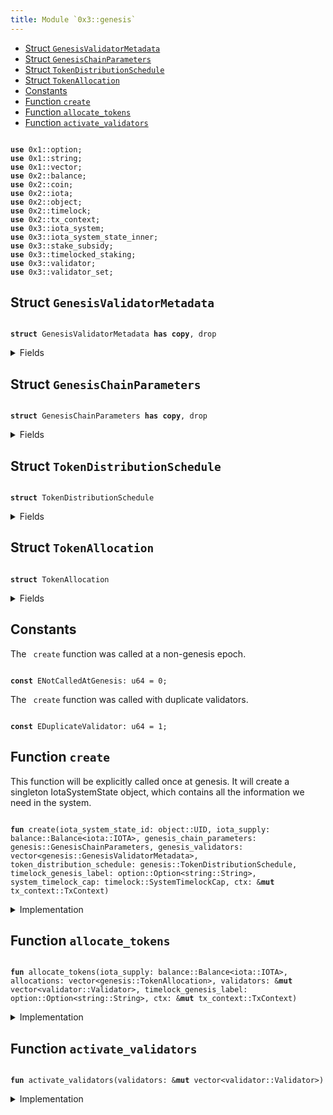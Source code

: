 ```yaml
---
title: Module `0x3::genesis`
---
```




-  [Struct `GenesisValidatorMetadata`](#0x3_genesis_GenesisValidatorMetadata)
-  [Struct `GenesisChainParameters`](#0x3_genesis_GenesisChainParameters)
-  [Struct `TokenDistributionSchedule`](#0x3_genesis_TokenDistributionSchedule)
-  [Struct `TokenAllocation`](#0x3_genesis_TokenAllocation)
-  [Constants](#@Constants_0)
-  [Function `create`](#0x3_genesis_create)
-  [Function `allocate_tokens`](#0x3_genesis_allocate_tokens)
-  [Function `activate_validators`](#0x3_genesis_activate_validators)


<pre><code>
<b>use</b> <Link href="../move-stdlib/option#0x1_option">0x1::option</Link>;
<b>use</b> <Link href="../move-stdlib/string#0x1_string">0x1::string</Link>;
<b>use</b> <Link href="../move-stdlib/vector#0x1_vector">0x1::vector</Link>;
<b>use</b> <Link href="../iota-framework/balance#0x2_balance">0x2::balance</Link>;
<b>use</b> <Link href="../iota-framework/coin#0x2_coin">0x2::coin</Link>;
<b>use</b> <Link href="../iota-framework/iota#0x2_iota">0x2::iota</Link>;
<b>use</b> <Link href="../iota-framework/object#0x2_object">0x2::object</Link>;
<b>use</b> <Link href="../iota-framework/timelock#0x2_timelock">0x2::timelock</Link>;
<b>use</b> <Link href="../iota-framework/tx_context#0x2_tx_context">0x2::tx_context</Link>;
<b>use</b> <Link href="iota_system#0x3_iota_system">0x3::iota_system</Link>;
<b>use</b> <Link href="iota_system_state_inner#0x3_iota_system_state_inner">0x3::iota_system_state_inner</Link>;
<b>use</b> <Link href="stake_subsidy#0x3_stake_subsidy">0x3::stake_subsidy</Link>;
<b>use</b> <Link href="timelocked_staking#0x3_timelocked_staking">0x3::timelocked_staking</Link>;
<b>use</b> <Link href="validator#0x3_validator">0x3::validator</Link>;
<b>use</b> <Link href="validator_set#0x3_validator_set">0x3::validator_set</Link>;
</code></pre>



<Link id="0x3_genesis_GenesisValidatorMetadata"></Link>

## Struct `GenesisValidatorMetadata`



<pre><code>
<b>struct</b> <Link href="genesis#0x3_genesis_GenesisValidatorMetadata">GenesisValidatorMetadata</Link> <b>has</b> <b>copy</b>, drop
</code></pre>



<details>
<summary>Fields</summary>


<dl>
<dt>
<code>
name: <Link href="../move-stdlib/vector#0x1_vector">vector</Link>&lt;u8&gt;</code>
</dt>
<dd>

</dd>
<dt>
<code>
description: <Link href="../move-stdlib/vector#0x1_vector">vector</Link>&lt;u8&gt;</code>
</dt>
<dd>

</dd>
<dt>
<code>
image_url: <Link href="../move-stdlib/vector#0x1_vector">vector</Link>&lt;u8&gt;</code>
</dt>
<dd>

</dd>
<dt>
<code>
project_url: <Link href="../move-stdlib/vector#0x1_vector">vector</Link>&lt;u8&gt;</code>
</dt>
<dd>

</dd>
<dt>
<code>
iota_address: <b>address</b></code>
</dt>
<dd>

</dd>
<dt>
<code>
gas_price: u64</code>
</dt>
<dd>

</dd>
<dt>
<code>
commission_rate: u64</code>
</dt>
<dd>

</dd>
<dt>
<code>
protocol_public_key: <Link href="../move-stdlib/vector#0x1_vector">vector</Link>&lt;u8&gt;</code>
</dt>
<dd>

</dd>
<dt>
<code>
proof_of_possession: <Link href="../move-stdlib/vector#0x1_vector">vector</Link>&lt;u8&gt;</code>
</dt>
<dd>

</dd>
<dt>
<code>
network_public_key: <Link href="../move-stdlib/vector#0x1_vector">vector</Link>&lt;u8&gt;</code>
</dt>
<dd>

</dd>
<dt>
<code>
worker_public_key: <Link href="../move-stdlib/vector#0x1_vector">vector</Link>&lt;u8&gt;</code>
</dt>
<dd>

</dd>
<dt>
<code>
network_address: <Link href="../move-stdlib/vector#0x1_vector">vector</Link>&lt;u8&gt;</code>
</dt>
<dd>

</dd>
<dt>
<code>
p2p_address: <Link href="../move-stdlib/vector#0x1_vector">vector</Link>&lt;u8&gt;</code>
</dt>
<dd>

</dd>
<dt>
<code>
primary_address: <Link href="../move-stdlib/vector#0x1_vector">vector</Link>&lt;u8&gt;</code>
</dt>
<dd>

</dd>
<dt>
<code>
worker_address: <Link href="../move-stdlib/vector#0x1_vector">vector</Link>&lt;u8&gt;</code>
</dt>
<dd>

</dd>
</dl>


</details>

<Link id="0x3_genesis_GenesisChainParameters"></Link>

## Struct `GenesisChainParameters`



<pre><code>
<b>struct</b> <Link href="genesis#0x3_genesis_GenesisChainParameters">GenesisChainParameters</Link> <b>has</b> <b>copy</b>, drop
</code></pre>



<details>
<summary>Fields</summary>


<dl>
<dt>
<code>
protocol_version: u64</code>
</dt>
<dd>

</dd>
<dt>
<code>
chain_start_timestamp_ms: u64</code>
</dt>
<dd>

</dd>
<dt>
<code>
epoch_duration_ms: u64</code>
</dt>
<dd>

</dd>
<dt>
<code>
stake_subsidy_start_epoch: u64</code>
</dt>
<dd>

</dd>
<dt>
<code>
stake_subsidy_initial_distribution_amount: u64</code>
</dt>
<dd>

</dd>
<dt>
<code>
stake_subsidy_period_length: u64</code>
</dt>
<dd>

</dd>
<dt>
<code>
stake_subsidy_decrease_rate: u16</code>
</dt>
<dd>

</dd>
<dt>
<code>
max_validator_count: u64</code>
</dt>
<dd>

</dd>
<dt>
<code>
min_validator_joining_stake: u64</code>
</dt>
<dd>

</dd>
<dt>
<code>
validator_low_stake_threshold: u64</code>
</dt>
<dd>

</dd>
<dt>
<code>
validator_very_low_stake_threshold: u64</code>
</dt>
<dd>

</dd>
<dt>
<code>
validator_low_stake_grace_period: u64</code>
</dt>
<dd>

</dd>
</dl>


</details>

<Link id="0x3_genesis_TokenDistributionSchedule"></Link>

## Struct `TokenDistributionSchedule`



<pre><code>
<b>struct</b> <Link href="genesis#0x3_genesis_TokenDistributionSchedule">TokenDistributionSchedule</Link>
</code></pre>



<details>
<summary>Fields</summary>


<dl>
<dt>
<code>
stake_subsidy_fund_nanos: u64</code>
</dt>
<dd>

</dd>
<dt>
<code>
allocations: <Link href="../move-stdlib/vector#0x1_vector">vector</Link>&lt;<Link href="genesis#0x3_genesis_TokenAllocation">genesis::TokenAllocation</Link>&gt;</code>
</dt>
<dd>

</dd>
</dl>


</details>

<Link id="0x3_genesis_TokenAllocation"></Link>

## Struct `TokenAllocation`



<pre><code>
<b>struct</b> <Link href="genesis#0x3_genesis_TokenAllocation">TokenAllocation</Link>
</code></pre>



<details>
<summary>Fields</summary>


<dl>
<dt>
<code>
recipient_address: <b>address</b></code>
</dt>
<dd>

</dd>
<dt>
<code>
amount_nanos: u64</code>
</dt>
<dd>

</dd>
<dt>
<code>
staked_with_validator: <Link href="../move-stdlib/option#0x1_option_Option">option::Option</Link>&lt;<b>address</b>&gt;</code>
</dt>
<dd>
 Indicates if this allocation should be staked at genesis and with which validator
</dd>
<dt>
<code>
staked_with_timelock_expiration: <Link href="../move-stdlib/option#0x1_option_Option">option::Option</Link>&lt;u64&gt;</code>
</dt>
<dd>
 Indicates if this allocation should be staked with timelock at genesis
 and contains its timelock_expiration
</dd>
</dl>


</details>

<Link id="@Constants_0"></Link>

## Constants


<Link id="0x3_genesis_ENotCalledAtGenesis"></Link>

The <code>
create</code> function was called at a non-genesis epoch.


<pre><code>
<b>const</b> <Link href="genesis#0x3_genesis_ENotCalledAtGenesis">ENotCalledAtGenesis</Link>: u64 = 0;
</code></pre>



<Link id="0x3_genesis_EDuplicateValidator"></Link>

The <code>
create</code> function was called with duplicate validators.


<pre><code>
<b>const</b> <Link href="genesis#0x3_genesis_EDuplicateValidator">EDuplicateValidator</Link>: u64 = 1;
</code></pre>



<Link id="0x3_genesis_create"></Link>

## Function `create`

This function will be explicitly called once at genesis.
It will create a singleton IotaSystemState object, which contains
all the information we need in the system.


<pre><code>
<b>fun</b> <Link href="genesis#0x3_genesis_create">create</Link>(iota_system_state_id: <Link href="../iota-framework/object#0x2_object_UID">object::UID</Link>, iota_supply: <Link href="../iota-framework/balance#0x2_balance_Balance">balance::Balance</Link>&lt;<Link href="../iota-framework/iota#0x2_iota_IOTA">iota::IOTA</Link>&gt;, genesis_chain_parameters: <Link href="genesis#0x3_genesis_GenesisChainParameters">genesis::GenesisChainParameters</Link>, genesis_validators: <Link href="../move-stdlib/vector#0x1_vector">vector</Link>&lt;<Link href="genesis#0x3_genesis_GenesisValidatorMetadata">genesis::GenesisValidatorMetadata</Link>&gt;, token_distribution_schedule: <Link href="genesis#0x3_genesis_TokenDistributionSchedule">genesis::TokenDistributionSchedule</Link>, timelock_genesis_label: <Link href="../move-stdlib/option#0x1_option_Option">option::Option</Link>&lt;<Link href="../move-stdlib/string#0x1_string_String">string::String</Link>&gt;, system_timelock_cap: <Link href="../iota-framework/timelock#0x2_timelock_SystemTimelockCap">timelock::SystemTimelockCap</Link>, ctx: &<b>mut</b> <Link href="../iota-framework/tx_context#0x2_tx_context_TxContext">tx_context::TxContext</Link>)
</code></pre>



<details>
<summary>Implementation</summary>


<pre><code>
<b>fun</b> <Link href="genesis#0x3_genesis_create">create</Link>(
    iota_system_state_id: UID,
    <b>mut</b> iota_supply: Balance&lt;IOTA&gt;,
    genesis_chain_parameters: <Link href="genesis#0x3_genesis_GenesisChainParameters">GenesisChainParameters</Link>,
    genesis_validators: <Link href="../move-stdlib/vector#0x1_vector">vector</Link>&lt;<Link href="genesis#0x3_genesis_GenesisValidatorMetadata">GenesisValidatorMetadata</Link>&gt;,
    token_distribution_schedule: <Link href="genesis#0x3_genesis_TokenDistributionSchedule">TokenDistributionSchedule</Link>,
    timelock_genesis_label: Option&lt;String&gt;,
    system_timelock_cap: SystemTimelockCap,
    ctx: &<b>mut</b> TxContext,
) \{
    // Ensure this is only called at <Link href="genesis#0x3_genesis">genesis</Link>
    <b>assert</b>!(ctx.epoch() == 0, <Link href="genesis#0x3_genesis_ENotCalledAtGenesis">ENotCalledAtGenesis</Link>);

    <b>let</b> <Link href="genesis#0x3_genesis_TokenDistributionSchedule">TokenDistributionSchedule</Link> \{
        stake_subsidy_fund_nanos,
        allocations,
    } = token_distribution_schedule;

    <b>let</b> subsidy_fund = iota_supply.split(stake_subsidy_fund_nanos);
    <b>let</b> <Link href="storage_fund#0x3_storage_fund">storage_fund</Link> = <Link href="../iota-framework/balance#0x2_balance_zero">balance::zero</Link>();

    // Create all the `Validator` structs
    <b>let</b> <b>mut</b> validators = <Link href="../move-stdlib/vector#0x1_vector">vector</Link>[];
    <b>let</b> count = genesis_validators.length();
    <b>let</b> <b>mut</b> i = 0;
    <b>while</b> (i &lt; count) \{
        <b>let</b> <Link href="genesis#0x3_genesis_GenesisValidatorMetadata">GenesisValidatorMetadata</Link> \{
            name,
            description,
            image_url,
            project_url,
            iota_address,
            gas_price,
            commission_rate,
            protocol_public_key,
            proof_of_possession,
            network_public_key,
            worker_public_key,
            network_address,
            p2p_address,
            primary_address,
            worker_address,
        } = genesis_validators[i];

        <b>let</b> <Link href="validator#0x3_validator">validator</Link> = <Link href="validator#0x3_validator_new">validator::new</Link>(
            iota_address,
            protocol_public_key,
            network_public_key,
            worker_public_key,
            proof_of_possession,
            name,
            description,
            image_url,
            project_url,
            network_address,
            p2p_address,
            primary_address,
            worker_address,
            gas_price,
            commission_rate,
            ctx
        );

        // Ensure that each <Link href="validator#0x3_validator">validator</Link> is unique
        <b>assert</b>!(
            !<Link href="validator_set#0x3_validator_set_is_duplicate_validator">validator_set::is_duplicate_validator</Link>(&validators, &<Link href="validator#0x3_validator">validator</Link>),
            <Link href="genesis#0x3_genesis_EDuplicateValidator">EDuplicateValidator</Link>,
        );

        validators.push_back(<Link href="validator#0x3_validator">validator</Link>);

        i = i + 1;
    };

    // Allocate tokens and staking operations
    <Link href="genesis#0x3_genesis_allocate_tokens">allocate_tokens</Link>(
        iota_supply,
        allocations,
        &<b>mut</b> validators,
        timelock_genesis_label,
        ctx
    );

    // Activate all validators
    <Link href="genesis#0x3_genesis_activate_validators">activate_validators</Link>(&<b>mut</b> validators);

    <b>let</b> system_parameters = <Link href="iota_system_state_inner#0x3_iota_system_state_inner_create_system_parameters">iota_system_state_inner::create_system_parameters</Link>(
        genesis_chain_parameters.epoch_duration_ms,
        genesis_chain_parameters.stake_subsidy_start_epoch,

        // Validator committee parameters
        genesis_chain_parameters.max_validator_count,
        genesis_chain_parameters.min_validator_joining_stake,
        genesis_chain_parameters.validator_low_stake_threshold,
        genesis_chain_parameters.validator_very_low_stake_threshold,
        genesis_chain_parameters.validator_low_stake_grace_period,

        ctx,
    );

    <b>let</b> <Link href="stake_subsidy#0x3_stake_subsidy">stake_subsidy</Link> = <Link href="stake_subsidy#0x3_stake_subsidy_create">stake_subsidy::create</Link>(
        subsidy_fund,
        genesis_chain_parameters.stake_subsidy_initial_distribution_amount,
        genesis_chain_parameters.stake_subsidy_period_length,
        genesis_chain_parameters.stake_subsidy_decrease_rate,
        ctx,
    );

    <Link href="iota_system#0x3_iota_system_create">iota_system::create</Link>(
        iota_system_state_id,
        validators,
        <Link href="storage_fund#0x3_storage_fund">storage_fund</Link>,
        genesis_chain_parameters.protocol_version,
        genesis_chain_parameters.chain_start_timestamp_ms,
        system_parameters,
        <Link href="stake_subsidy#0x3_stake_subsidy">stake_subsidy</Link>,
        system_timelock_cap,
        ctx,
    );
}
</code></pre>



</details>

<Link id="0x3_genesis_allocate_tokens"></Link>

## Function `allocate_tokens`



<pre><code>
<b>fun</b> <Link href="genesis#0x3_genesis_allocate_tokens">allocate_tokens</Link>(iota_supply: <Link href="../iota-framework/balance#0x2_balance_Balance">balance::Balance</Link>&lt;<Link href="../iota-framework/iota#0x2_iota_IOTA">iota::IOTA</Link>&gt;, allocations: <Link href="../move-stdlib/vector#0x1_vector">vector</Link>&lt;<Link href="genesis#0x3_genesis_TokenAllocation">genesis::TokenAllocation</Link>&gt;, validators: &<b>mut</b> <Link href="../move-stdlib/vector#0x1_vector">vector</Link>&lt;<Link href="validator#0x3_validator_Validator">validator::Validator</Link>&gt;, timelock_genesis_label: <Link href="../move-stdlib/option#0x1_option_Option">option::Option</Link>&lt;<Link href="../move-stdlib/string#0x1_string_String">string::String</Link>&gt;, ctx: &<b>mut</b> <Link href="../iota-framework/tx_context#0x2_tx_context_TxContext">tx_context::TxContext</Link>)
</code></pre>



<details>
<summary>Implementation</summary>


<pre><code>
<b>fun</b> <Link href="genesis#0x3_genesis_allocate_tokens">allocate_tokens</Link>(
    <b>mut</b> iota_supply: Balance&lt;IOTA&gt;,
    <b>mut</b> allocations: <Link href="../move-stdlib/vector#0x1_vector">vector</Link>&lt;<Link href="genesis#0x3_genesis_TokenAllocation">TokenAllocation</Link>&gt;,
    validators: &<b>mut</b> <Link href="../move-stdlib/vector#0x1_vector">vector</Link>&lt;Validator&gt;,
    timelock_genesis_label: Option&lt;String&gt;,
    ctx: &<b>mut</b> TxContext,
) \{

    <b>while</b> (!allocations.is_empty()) \{
        <b>let</b> <Link href="genesis#0x3_genesis_TokenAllocation">TokenAllocation</Link> \{
            recipient_address,
            amount_nanos,
            staked_with_validator,
            staked_with_timelock_expiration,
        } = allocations.pop_back();

        <b>let</b> allocation_balance = iota_supply.split(amount_nanos);

        <b>if</b> (staked_with_validator.is_some()) \{
            <b>let</b> validator_address = staked_with_validator.destroy_some();
            <b>let</b> <Link href="validator#0x3_validator">validator</Link> = <Link href="validator_set#0x3_validator_set_get_validator_mut">validator_set::get_validator_mut</Link>(
                validators, validator_address
            );
            <b>if</b> (staked_with_timelock_expiration.is_some()) \{
                <b>let</b> timelock_expiration = staked_with_timelock_expiration.destroy_some();
                <Link href="timelocked_staking#0x3_timelocked_staking_request_add_stake_at_genesis">timelocked_staking::request_add_stake_at_genesis</Link>(
                    <Link href="validator#0x3_validator">validator</Link>,
                    allocation_balance,
                    recipient_address,
                    timelock_expiration,
                    timelock_genesis_label,
                    ctx
                );
            } <b>else</b> \{
                <Link href="validator#0x3_validator">validator</Link>.request_add_stake_at_genesis(
                    allocation_balance,
                    recipient_address,
                    ctx
                );
            }
        } <b>else</b> \{
            <Link href="../iota-framework/iota#0x2_iota_transfer">iota::transfer</Link>(
                allocation_balance.into_coin(ctx),
                recipient_address,
            );
        };
    };
    allocations.destroy_empty();

    // Provided allocations must fully allocate the iota_supply and there
    // should be none left at this point.
    iota_supply.destroy_zero();
}
</code></pre>



</details>

<Link id="0x3_genesis_activate_validators"></Link>

## Function `activate_validators`



<pre><code>
<b>fun</b> <Link href="genesis#0x3_genesis_activate_validators">activate_validators</Link>(validators: &<b>mut</b> <Link href="../move-stdlib/vector#0x1_vector">vector</Link>&lt;<Link href="validator#0x3_validator_Validator">validator::Validator</Link>&gt;)
</code></pre>



<details>
<summary>Implementation</summary>


<pre><code>
<b>fun</b> <Link href="genesis#0x3_genesis_activate_validators">activate_validators</Link>(validators: &<b>mut</b> <Link href="../move-stdlib/vector#0x1_vector">vector</Link>&lt;Validator&gt;) \{
    // Activate all <Link href="genesis#0x3_genesis">genesis</Link> validators
    <b>let</b> count = validators.length();
    <b>let</b> <b>mut</b> i = 0;
    <b>while</b> (i &lt; count) \{
        <b>let</b> <Link href="validator#0x3_validator">validator</Link> = &<b>mut</b> validators[i];
        <Link href="validator#0x3_validator">validator</Link>.activate(0);

        i = i + 1;
    };

}
</code></pre>



</details>
